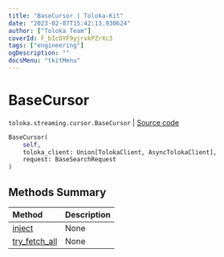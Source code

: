 ```yaml
---
title: "BaseCursor | Toloka-Kit"
date: "2023-02-07T15:42:13.930624"
author: ["Toloka Team"]
coverId: F_bIcOYF9yjrxkPZrXc3
tags: ["engineering"]
ogDescription: ""
docsMenu: "tkitMenu"
---
```


# BaseCursor
`toloka.streaming.cursor.BaseCursor` | [Source code](https://github.com/Toloka/toloka-kit/blob/v1.1.3/src/streaming/cursor.py#L77)

```python
BaseCursor(
    self,
    toloka_client: Union[TolokaClient, AsyncTolokaClient],
    request: BaseSearchRequest
)
```

## Methods Summary

| Method | Description |
| :------| :-----------|
[inject](/docs-new/toloka-kit/reference/toloka.streaming.cursor.BaseCursor.inject)| None
[try_fetch_all](/docs-new/toloka-kit/reference/toloka.streaming.cursor.BaseCursor.try_fetch_all)| None
